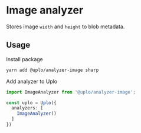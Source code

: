 # Image analyzer

Stores image `width` and `height` to blob metadata.

## Usage

Install package

```sh
yarn add @uplo/analyzer-image sharp
```

Add analyzer to Uplo

```ts
import ImageAnalyzer from '@uplo/analyzer-image';

const uplo = Uplo({
  analyzers: [
    ImageAnalyzer()
  ]
})
```
